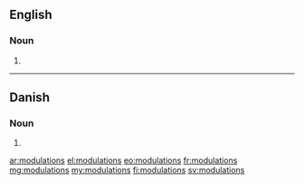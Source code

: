 ==English==

===Noun===
{{head|en|noun plural form}}

# {{plural of|modulation|lang=en}}

----

==Danish==

===Noun===
{{head|da|noun form|g=c}}

# {{genitive singular indefinite of|modulation|lang=da}}

[[ar:modulations]]
[[el:modulations]]
[[eo:modulations]]
[[fr:modulations]]
[[mg:modulations]]
[[my:modulations]]
[[fi:modulations]]
[[sv:modulations]]